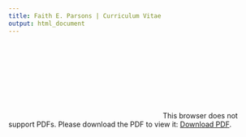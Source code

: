 ```yaml
---
title: Faith E. Parsons | Curriculum Vitae
output: html_document
---
```


<object data="./files/ParsonsFaithE CV 201706.pdf" type="application/pdf" width="700px" height="700px">
    <embed src="./files/ParsonsFaithE CV 201706.pdf">
        This browser does not support PDFs. Please download the PDF to view it: <a href="ParsonsFaithE CV 201706.pdf">Download PDF</a>.</p>
    </embed>
</object>